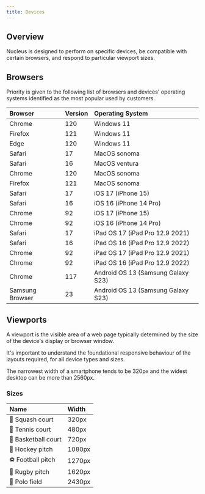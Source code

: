 ```yaml
---
title: Devices
---
```


## Overview

<div class="purpose">
Nucleus is designed to perform on specific devices, be compatible with certain browsers, and respond to particular viewport sizes.
</div>

## Browsers

Priority is given to the following list of browsers and devices' operating systems identified as the most popular used by customers.

| Browser | Version | Operating System |
| :--- | :--- | :--- |
| Chrome | 120 | Windows 11 |
| Firefox | 121 | Windows 11 |
| Edge | 120 | Windows 11 |
| Safari | 17 | MacOS sonoma |
| Safari | 16 | MacOS ventura |
| Chrome | 120 | MacOS sonoma |
| Firefox | 121 | MacOS sonoma |
| Safari | 17 | iOS 17 (iPhone 15) |
| Safari | 16 | iOS 16 (iPhone 14 Pro) |
| Chrome | 92 | iOS 17 (iPhone 15) |
| Chrome | 92 | iOS 16 (iPhone 14 Pro) |
| Safari | 17 | iPad OS 17 (iPad Pro 12.9 2021) |
| Safari | 16 | iPad OS 16 (iPad Pro 12.9 2022) |
| Chrome | 92 | iPad OS 17 (iPad Pro 12.9 2021) |
| Chrome | 92 | iPad OS 16 (iPad Pro 12.9 2022) |
| Chrome | 117 | Android OS 13 (Samsung Galaxy S23) |
| Samsung Browser | 23 | Android OS 13 (Samsung Galaxy S23) |

## Viewports

A viewport is the visible area of a web page typically determined by the size of the device's display or browser window.

It's important to understand the foundational responsive behaviour of the layouts required, for all device types and sizes.

The narrowest width of a smartphone tends to be 320px and the widest desktop can be more than 2560px.

### Sizes

| Name | Width |
| :--- | :--- |
| 🔵 Squash court | 320px |
| 🎾 Tennis court | 480px |
| 🏀 Basketball court | 720px |
| 🏑 Hockey pitch | 1080px |
| ⚽ Football pitch | 1270px |
| 🏉 Rugby pitch | 1620px |
| 👕 Polo field | 2430px |
